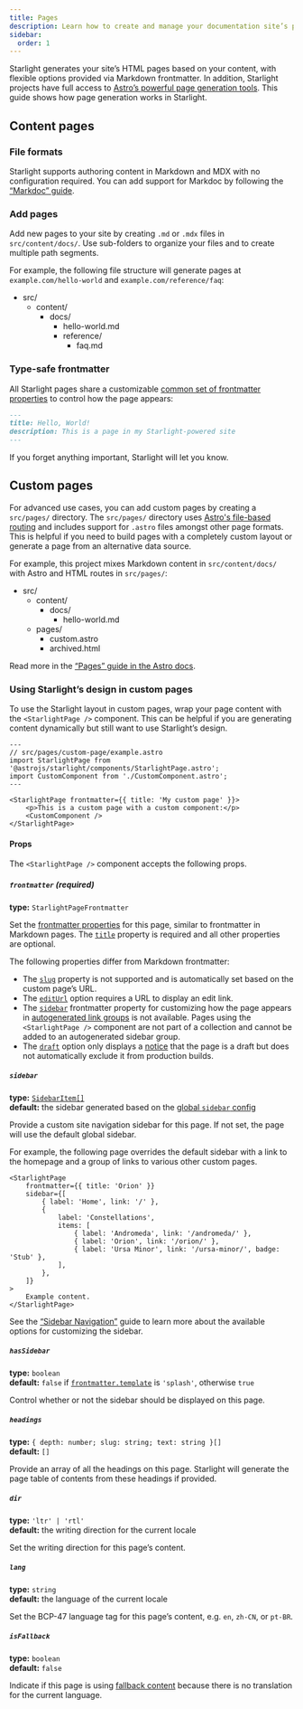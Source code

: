 ```yaml
---
title: Pages
description: Learn how to create and manage your documentation site’s pages with Starlight.
sidebar:
  order: 1
---
```


Starlight generates your site’s HTML pages based on your content, with flexible options provided via Markdown frontmatter.
In addition, Starlight projects have full access to [Astro’s powerful page generation tools](https://docs.astro.build/en/basics/astro-pages/).
This guide shows how page generation works in Starlight.

## Content pages

### File formats

Starlight supports authoring content in Markdown and MDX with no configuration required.
You can add support for Markdoc by following the [“Markdoc” guide](/guides/authoring-content/#markdoc).

### Add pages

Add new pages to your site by creating `.md` or `.mdx` files in `src/content/docs/`.
Use sub-folders to organize your files and to create multiple path segments.

For example, the following file structure will generate pages at `example.com/hello-world` and `example.com/reference/faq`:


<FileTree>

- src/
  - content/
    - docs/
      - hello-world.md
      - reference/
        - faq.md

</FileTree>

### Type-safe frontmatter

All Starlight pages share a customizable [common set of frontmatter properties](/reference/frontmatter/) to control how the page appears:

```md
---
title: Hello, World!
description: This is a page in my Starlight-powered site
---
```

If you forget anything important, Starlight will let you know.

## Custom pages

For advanced use cases, you can add custom pages by creating a `src/pages/` directory.
The `src/pages/` directory uses [Astro's file-based routing](https://docs.astro.build/en/basics/astro-pages/#file-based-routing) and includes support for `.astro` files amongst other page formats.
This is helpful if you need to build pages with a completely custom layout or generate a page from an alternative data source.

For example, this project mixes Markdown content in `src/content/docs/` with Astro and HTML routes in `src/pages/`:

<FileTree>

- src/
  - content/
    - docs/
      - hello-world.md
  - pages/
    - custom.astro
    - archived.html

</FileTree>

Read more in the [“Pages” guide in the Astro docs](https://docs.astro.build/en/basics/astro-pages/).

### Using Starlight’s design in custom pages

To use the Starlight layout in custom pages, wrap your page content with the `<StarlightPage />` component.
This can be helpful if you are generating content dynamically but still want to use Starlight’s design.

```astro
---
// src/pages/custom-page/example.astro
import StarlightPage from '@astrojs/starlight/components/StarlightPage.astro';
import CustomComponent from './CustomComponent.astro';
---

<StarlightPage frontmatter={{ title: 'My custom page' }}>
	<p>This is a custom page with a custom component:</p>
	<CustomComponent />
</StarlightPage>
```

#### Props

The `<StarlightPage />` component accepts the following props.

##### `frontmatter` (required)

**type:** `StarlightPageFrontmatter`

Set the [frontmatter properties](/reference/frontmatter/) for this page, similar to frontmatter in Markdown pages.
The [`title`](/reference/frontmatter/#title-required) property is required and all other properties are optional.

The following properties differ from Markdown frontmatter:

- The [`slug`](/reference/frontmatter/#slug) property is not supported and is automatically set based on the custom page’s URL.
- The [`editUrl`](/reference/frontmatter/#editurl) option requires a URL to display an edit link.
- The [`sidebar`](/reference/frontmatter/#sidebar) frontmatter property for customizing how the page appears in [autogenerated link groups](/reference/configuration/#sidebar) is not available. Pages using the `<StarlightPage />` component are not part of a collection and cannot be added to an autogenerated sidebar group.
- The [`draft`](/reference/frontmatter/#draft) option only displays a [notice](/reference/overrides/#draftcontentnotice) that the page is a draft but does not automatically exclude it from production builds.

##### `sidebar`

**type:** [`SidebarItem[]`](/reference/configuration/#sidebaritem)  
**default:** the sidebar generated based on the [global `sidebar` config](/reference/configuration/#sidebar)

Provide a custom site navigation sidebar for this page.
If not set, the page will use the default global sidebar.

For example, the following page overrides the default sidebar with a link to the homepage and a group of links to various other custom pages.

```astro {3-13}
<StarlightPage
	frontmatter={{ title: 'Orion' }}
	sidebar={[
		{ label: 'Home', link: '/' },
		{
			label: 'Constellations',
			items: [
				{ label: 'Andromeda', link: '/andromeda/' },
				{ label: 'Orion', link: '/orion/' },
				{ label: 'Ursa Minor', link: '/ursa-minor/', badge: 'Stub' },
			],
		},
	]}
>
	Example content.
</StarlightPage>
```

See the [“Sidebar Navigation”](/guides/sidebar/) guide to learn more about the available options for customizing the sidebar.

##### `hasSidebar`

**type:** `boolean`  
**default:** `false` if [`frontmatter.template`](/reference/frontmatter/#template) is `'splash'`, otherwise `true`

Control whether or not the sidebar should be displayed on this page.

##### `headings`

**type:** `{ depth: number; slug: string; text: string }[]`  
**default:** `[]`

Provide an array of all the headings on this page.
Starlight will generate the page table of contents from these headings if provided.

##### `dir`

**type:** `'ltr' | 'rtl'`  
**default:** the writing direction for the current locale

Set the writing direction for this page’s content.

##### `lang`

**type:** `string`  
**default:** the language of the current locale

Set the BCP-47 language tag for this page’s content, e.g. `en`, `zh-CN`, or `pt-BR`.

##### `isFallback`

**type:** `boolean`  
**default:** `false`

Indicate if this page is using [fallback content](/guides/i18n/#fallback-content) because there is no translation for the current language.
